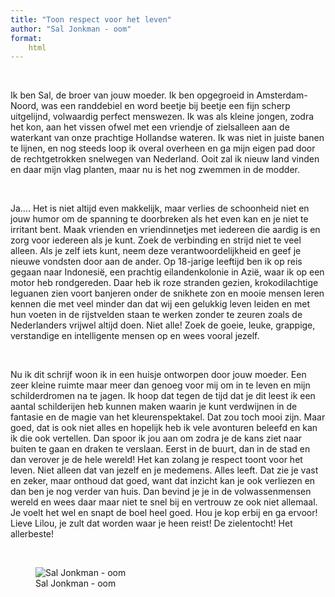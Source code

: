 ```yaml
---
title: "Toon respect voor het leven"
author: "Sal Jonkman - oom"
format:
    html
---
```


<br>

Ik ben Sal, de broer van jouw moeder. Ik ben opgegroeid in Amsterdam-Noord, was een randdebiel en word beetje bij beetje een fijn scherp uitgelijnd, volwaardig perfect menswezen. Ik was als kleine jongen, zodra het kon, aan het vissen ofwel met een vriendje of zielsalleen aan de waterkant van onze prachtige Hollandse wateren. Ik was niet in juiste banen te lijnen, en nog steeds loop ik overal overheen en ga mijn eigen pad door de rechtgetrokken snelwegen van Nederland. Ooit zal ik nieuw land vinden en daar mijn vlag planten, maar nu is het nog zwemmen in de modder.

<br>

Ja.... Het is niet altijd even makkelijk, maar verlies de schoonheid niet en jouw humor om de spanning te doorbreken als het even kan en je niet te irritant bent. Maak vrienden en vriendinnetjes met iedereen die aardig is en zorg voor iedereen als je kunt. Zoek de verbinding en strijd niet te veel alleen. Als je zelf iets kunt, neem deze verantwoordelijkheid en geef je nieuwe vondsten door aan de ander. Op 18-jarige leeftijd ben ik op reis gegaan naar Indonesië, een prachtig eilandenkolonie in Azië, waar ik op een motor heb rondgereden. Daar heb ik roze stranden gezien, krokodilachtige leguanen zien voort banjeren onder de snikhete zon en mooie mensen leren kennen die met veel minder dan dat wij een gelukkig leven leiden en met hun voeten in de rijstvelden staan te werken zonder te zeuren zoals de Nederlanders vrijwel altijd doen. Niet alle! Zoek de goeie, leuke, grappige, verstandige en intelligente mensen op en wees vooral jezelf.

<br>

Nu ik dit schrijf woon ik in een huisje ontworpen door jouw moeder. Een zeer kleine ruimte maar meer dan genoeg voor mij om in te leven en mijn schilderdromen na te jagen. Ik hoop dat tegen de tijd dat je dit leest ik een aantal schilderijen heb kunnen maken waarin je kunt verdwijnen in de fantasie en de magie van het kleurenspektakel. Dat zou toch mooi zijn. Maar goed, dat is ook niet alles en hopelijk heb ik vele avonturen beleefd en kan ik die ook vertellen. Dan spoor ik jou aan om zodra je de kans ziet naar buiten te gaan en draken te verslaan. Eerst in de buurt, dan in de stad en dan verover je de hele wereld! Het kan zolang je respect toont voor het leven. Niet alleen dat van jezelf en je medemens. Alles leeft. Dat zie je vast en zeker, maar onthoud dat goed, want dat inzicht kan je ook verliezen en dan ben je nog verder van huis. Dan bevind je je in de volwassenmensen wereld en wees daar maar niet te snel bij en vertrouw ze ook niet allemaal. Je voelt het wel en snapt de boel heel goed. Hou je kop erbij en ga ervoor! Lieve Lilou, je zult dat worden waar je heen reist! De zielentocht! Het allerbeste!

<br>

![Sal Jonkman - oom](images/Sal.jpg)

